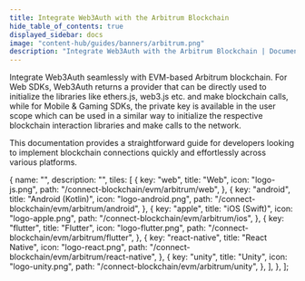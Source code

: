 ```yaml
---
title: Integrate Web3Auth with the Arbitrum Blockchain
hide_table_of_contents: true
displayed_sidebar: docs
image: "content-hub/guides/banners/arbitrum.png"
description: "Integrate Web3Auth with the Arbitrum Blockchain | Documentation - Web3Auth"
---
```



<SEO
  title="Integrate Web3Auth with the Arbitrum Blockchain"
  description="Integrate Web3Auth with the Arbitrum Blockchain | Documentation - Web3Auth"
  image="https://web3auth.io/docs/content-hub/guides/banners/arbitrum.png"
  slug="/connect-blockchain/evm/arbitrum"
/>

Integrate Web3Auth seamlessly with EVM-based Arbitrum blockchain. For Web SDKs, Web3Auth returns a provider that can be directly used to initialize
the libraries like ethers.js, web3.js etc. and make blockchain calls, while for Mobile & Gaming SDKs, the private key is available in the user scope
which can be used in a similar way to initialize the respective blockchain interaction libraries and make calls to the network.

This documentation provides a straightforward guide for developers looking to implement blockchain connections quickly and effortlessly across various
platforms.

  {
    name: "",
    description: "",
    tiles: [
      {
        key: "web",
        title: "Web",
        icon: "logo-js.png",
        path: "/connect-blockchain/evm/arbitrum/web",
      },
      {
        key: "android",
        title: "Android (Kotlin)",
        icon: "logo-android.png",
        path: "/connect-blockchain/evm/arbitrum/android",
      },
      {
        key: "apple",
        title: "iOS (Swift)",
        icon: "logo-apple.png",
        path: "/connect-blockchain/evm/arbitrum/ios",
      },
      {
        key: "flutter",
        title: "Flutter",
        icon: "logo-flutter.png",
        path: "/connect-blockchain/evm/arbitrum/flutter",
      },
      {
        key: "react-native",
        title: "React Native",
        icon: "logo-react.png",
        path: "/connect-blockchain/evm/arbitrum/react-native",
      },
      {
        key: "unity",
        title: "Unity",
        icon: "logo-unity.png",
        path: "/connect-blockchain/evm/arbitrum/unity",
      },
    ],
  },
];

<Tiles tileGroups={Arbitrum} />
